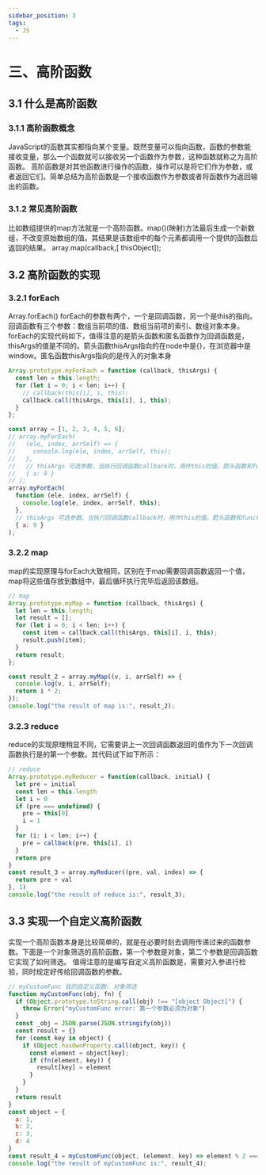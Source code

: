 ```yaml
---
sidebar_position: 3
tags: 
  - JS
---
```


# 三、高阶函数

## 3.1 什么是高阶函数
### 3.1.1 高阶函数概念
JavaScript的函数其实都指向某个变量。既然变量可以指向函数，函数的参数能接收变量，那么一个函数就可以接收另一个函数作为参数，这种函数就称之为高阶函数。
高阶函数是对其他函数进行操作的函数，操作可以是将它们作为参数，或者返回它们。简单总结为高阶函数是一个接收函数作为参数或者将函数作为返回输出的函数。
### 3.1.2 常见高阶函数
比如数组提供的map方法就是一个高阶函数。map()(映射)方法最后生成一个新数组，不改变原始数组的值。其结果是该数组中的每个元素都调用一个提供的函数后返回的结果。
array.map(callback,[ thisObject]);
## 3.2 高阶函数的实现
### 3.2.1 forEach
Array.forEach()
forEach的参数有两个，一个是回调函数，另一个是this的指向。
回调函数有三个参数：数组当前项的值、数组当前项的索引、数组对象本身。
forEach的实现代码如下，值得注意的是箭头函数和匿名函数作为回调函数是，thisArgs的值是不同的。箭头函数thisArgs指向的在node中是{}，在浏览器中是window。匿名函数thisArgs指向的是传入的对象本身
```js
Array.prototype.myForEach = function (callback, thisArgs) {
  const len = this.length;
  for (let i = 0; i < len; i++) {
    // callback(this[i], i, this);
    callback.call(thisArgs, this[i], i, this);
  }
};

const array = [1, 2, 3, 4, 5, 6];
// array.myForEach(
//   (ele, index, arrSelf) => {
//     console.log(ele, index, arrSelf, this);
//   },
//   // thisArgs 可选参数。当执行回调函数callback时，用作this的值。箭头函数和function的this指向是不同的
//   { a: 9 }
// );
array.myForEach(
  function (ele, index, arrSelf) {
    console.log(ele, index, arrSelf, this);
  },
  // thisArgs 可选参数。当执行回调函数callback时，用作this的值。箭头函数和function的this指向是不同的
  { a: 9 }
);
```
### 3.2.2 map
map的实现原理与forEach大致相同，区别在于map需要回调函数返回一个值，map将这些值存放到数组中，最后循环执行完毕后返回该数组。
```js
// map
Array.prototype.myMap = function (callback, thisArgs) {
  let len = this.length;
  let result = [];
  for (let i = 0; i < len; i++) {
    const item = callback.call(thisArgs, this[i], i, this);
    result.push(item);
  }
  return result;
};

const result_2 = array.myMap((v, i, arrSelf) => {
  console.log(v, i, arrSelf);
  return i * 2;
});
console.log("the result of map is:", result_2);
```
### 3.2.3 reduce
reduce的实现原理稍显不同，它需要讲上一次回调函数返回的值作为下一次回调函数执行是的第一个参数。其代码试下如下所示：
```js
// reduce
Array.prototype.myReducer = function(callback, initial) {
  let pre = initial
  const len = this.length
  let i = 0
  if (pre === undefined) {
    pre = this[0]
    i = 1
  }
  for (i; i < len; i++) {
    pre = callback(pre, this[i], i)
  }
  return pre
}
const result_3 = array.myReducer((pre, val, index) => {
  return pre + val
}, 1)
console.log("the result of reduce is:", result_3);
```
## 3.3 实现一个自定义高阶函数
实现一个高阶函数本身是比较简单的，就是在必要时刻去调用传递过来的函数参数。下面是一个对象筛选的高阶函数，第一个参数是对象，第二个参数是回调函数它实现了如何筛选。
值得注意的是编写自定义高阶函数是，需要对入参进行检验，同时规定好传给回调函数的参数。
```js
// myCustomFunc 我的自定义函数: 对象筛选
function myCustomFunc(obj, fn) {
  if (Object.prototype.toString.call(obj) !== "[object Object]") {
    throw Error("myCustomFunc error: 第一个参数必须为对象")
  }
  const _obj = JSON.parse(JSON.stringify(obj))
  const result = {}
  for (const key in object) {
    if (Object.hasOwnProperty.call(object, key)) {
      const element = object[key];
      if (fn(element, key)) {
        result[key] = element
      }
    }
  }
  return result
}
const object = {
  a: 1,
  b: 2,
  c: 3,
  d: 4
}
const result_4 = myCustomFunc(object, (element, key) => element % 2 === 0)
console.log("the result of myCustomFunc is:", result_4);
```
